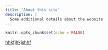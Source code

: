 ```yaml
---
title: "About this site"
description: |
  Some additional details about the website
---
```


```r
knitr::opts_chunk$set(echo = FALSE)
```

[hhkfjhkjshhf](https://and.netlify.app/seminr/)